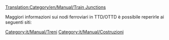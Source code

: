[[Translation:Category/en/Manual/Train Junctions]]

Maggiori informazioni sui nodi ferroviari in TTD/OTTD è possibile reperirle ai seguenti siti:
{{Page:en/Community/Junctionary/Links}}

[[Category:it/Manual/Treni]]
[[Category:it/Manual/Costruzioni]]